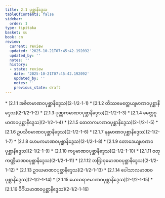 ```yaml
---
title: 2.1 ပုစ္ဆာနိဒ္ဒေသ
tableOfContents: false
sidebar:
  order: 1
type: tipitaka
basket: su
book: cn
review:
  current: review
  updated: '2025-10-21T07:45:42.192092'
  updated_by: ''
  notes: ''
  history:
  - state: review
    date: '2025-10-21T07:45:42.192092'
    updated_by: ''
    notes: ''
    previous_state: draft
---
```



<DynamicBreadcrumb />


<ReviewStatus review={frontmatter.review} showDetails={true} />

<HypothesisAnnotation frontmatter={frontmatter} />



<TableOfContents book="cn" section="2.1">
* [2.1.1 အဇိတမာဏဝပုစ္ဆာနိဒ္ဒေသ](2-1/2-1-1)
* [2.1.2 တိဿမေတ္တေယျမာဏဝပုစ္ဆာနိဒ္ဒေသ](2-1/2-1-2)
* [2.1.3 ပုဏ္ဏကမာဏဝပုစ္ဆာနိဒ္ဒေသ](2-1/2-1-3)
* [2.1.4 မေတ္တဂူမာဏဝပုစ္ဆာနိဒ္ဒေသ](2-1/2-1-4)
* [2.1.5 ဓောတကမာဏဝပုစ္ဆာနိဒ္ဒေသ](2-1/2-1-5)
* [2.1.6 ဥပသီဝမာဏဝပုစ္ဆာနိဒ္ဒေသ](2-1/2-1-6)
* [2.1.7 နန္ဒမာဏဝပုစ္ဆာနိဒ္ဒေသ](2-1/2-1-7)
* [2.1.8 ဟေမကမာဏဝပုစ္ဆာနိဒ္ဒေသ](2-1/2-1-8)
* [2.1.9 တောဒေယျမာဏဝပုစ္ဆာနိဒ္ဒေသ](2-1/2-1-9)
* [2.1.10 ကပ္ပမာဏဝပုစ္ဆာနိဒ္ဒေသ](2-1/2-1-10)
* [2.1.11 ဇတုကဏ္ဏိမာဏဝပုစ္ဆာနိဒ္ဒေသ](2-1/2-1-11)
* [2.1.12 ဘဒြာဝုဓမာဏဝပုစ္ဆာနိဒ္ဒေသ](2-1/2-1-12)
* [2.1.13 ဥဒယမာဏဝပုစ္ဆာနိဒ္ဒေသ](2-1/2-1-13)
* [2.1.14 ပေါသာလမာဏဝပုစ္ဆာနိဒ္ဒေသ](2-1/2-1-14)
* [2.1.15 မောဃရာဇမာဏဝပုစ္ဆာနိဒ္ဒေသ](2-1/2-1-15)
* [2.1.16 ပိင်္ဂိယမာဏဝပုစ္ဆာနိဒ္ဒေသ](2-1/2-1-16)
</TableOfContents>